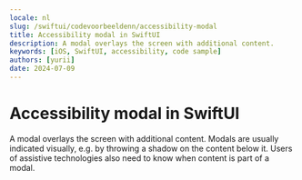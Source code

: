 ```yaml
---
locale: nl
slug: /swiftui/codevoorbeeldenn/accessibility-modal
title: Accessibility modal in SwiftUI
description: A modal overlays the screen with additional content.
keywords: [iOS, SwiftUI, accessibility, code sample]
authors: [yurii]
date: 2024-07-09
---
```


# Accessibility modal in SwiftUI

A modal overlays the screen with additional content. Modals are usually indicated visually, e.g. by throwing a shadow on the content below it. Users of assistive technologies also need to know when content is part of a modal.

<CodeSample id="accessibility-modal" framework="swiftui" locale="nl"/>
